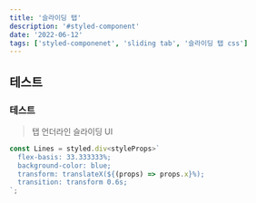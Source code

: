 ```yaml
---
title: '슬라이딩 탭'
description: '#styled-component'
date: '2022-06-12'
tags: ['styled-componenet', 'sliding tab', '슬라이딩 탭 css']
---
```


## 테스트
### 테스트
> 탭 언더라인 슬라이딩 UI
```js ---.tsx
const Lines = styled.div<styleProps>`
  flex-basis: 33.333333%;
  background-color: blue;
  transform: translateX(${(props) => props.x}%);
  transition: transform 0.6s;
`;
```